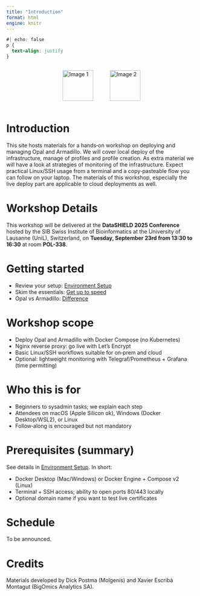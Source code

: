 ```yaml
---
title: "Introduction"
format: html
engine: knitr
---
```


```css
#| echo: false
p {
  text-align: justify
}
```

:::: {style="display: flex; justify-content: space-around;"}
![Image 1](figures/logo1.png){style="height: 81px; margin-right: 20px;"}
![Image 2](figures/logo2.png){style="height: 81px; margin-left: 20px;"}
::::

# Introduction 

This site hosts materials for a hands‑on workshop on deploying and managing Opal and Armadillo. We will cover local deploy of the infrastructure, manage of profiles and profile creation. As extra material we will have a look at strategies of monitoring of the infrastructure. Expect practical Linux/SSH usage from a terminal and a copy‑pasteable flow you can follow on your laptop. The materials of this workshop, especially the live deploy part are applicable to cloud deployments as well.

# Workshop Details

This workshop will be delivered at the **DataSHIELD 2025 Conference** hosted by the SIB Swiss Institute of Bioinformatics at the University of Lausanne (UniL), Switzerland, on **Tuesday, September 23rd from 13:30 to 16:30** at room **POL-338**.

# Getting started

- Review your setup: [Environment Setup](env_setup.qmd)
- Skim the essentials: [Get up to speed](up_2_speed.qmd)
- Opal vs Armadillo: [Difference](difference.qmd)

# Workshop scope

- Deploy Opal and Armadillo with Docker Compose (no Kubernetes)
- Nginx reverse proxy: go live with Let's Encrypt
- Basic Linux/SSH workflows suitable for on‑prem and cloud
- Optional: lightweight monitoring with Telegraf/Prometheus + Grafana (time permitting)

# Who this is for

- Beginners to sysadmin tasks; we explain each step
- Attendees on macOS (Apple Silicon ok), Windows (Docker Desktop/WSL2), or Linux
- Follow‑along is encouraged but not mandatory

# Prerequisites (summary)

See details in [Environment Setup](env_setup.qmd). In short:

- Docker Desktop (Mac/Windows) or Docker Engine + Compose v2 (Linux)
- Terminal + SSH access; ability to open ports 80/443 locally
- Optional domain name if you want to test live certificates

# Schedule

To be announced.

# Credits

Materials developed by Dick Postma (Molgenis) and Xavier Escribà Montagut (BigOmics Analytics SA).
